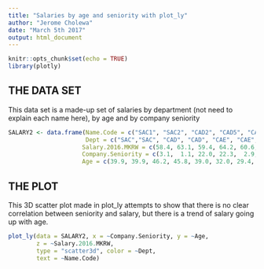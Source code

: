 ```yaml
---
title: "Salaries by age and seniority with plot_ly"
author: "Jerome Cholewa"
date: "March 5th 2017"
output: html_document
---
```


```r
knitr::opts_chunk$set(echo = TRUE)
library(plotly)
```

## THE DATA SET
This data set is a made-up set of salaries by department (not need to explain each name here), by age and by company seniority

``` r
SALARY2 <- data.frame(Name.Code = c("SAC1", "SAC2", "CAD2", "CAD5", "CAE2", "CAE3", "PAE1", "PAE2", "PAE6", "PAE8", "PAE10", "PAE12", "Assistant", "Lab" ),
                      Dept = c("SAC","SAC", "CAD", "CAD", "CAE", "CAE", "PAE", "PAE", "PAE", "PAE", "PAE", "PAE", "Assistant", "LAB"),
                     Salary.2016.MKRW = c(58.4, 63.1, 59.4, 64.2, 60.6, 41.3, 40.0, 43.2, 62.5, 55.7, 49.7, 53.8, 30.4, 71.5),
                     Company.Seniority = c(3.1,  1.1, 22.0, 22.3,  2.9,  2.3,  4.6,  5.8,  8.9, 2.5,  1.6,  1.3,  3.2, 24.2) ,
                     Age = c(39.9, 39.9, 46.2, 45.8, 39.0, 32.0, 29.4, 32.1, 41.5, 39.5, 39.9, 38.1, 32.0, 48.5))
```

## THE PLOT
This 3D scatter plot made in plot_ly attempts to show that there is no clear correlation between seniority and salary, but there is a trend of salary going up with age.

```r
plot_ly(data = SALARY2, x = ~Company.Seniority, y = ~Age, 
        z = ~Salary.2016.MKRW,
        type = "scatter3d", color = ~Dept,
        text = ~Name.Code)
```
